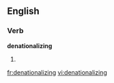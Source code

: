 
==English==

===Verb===
'''denationalizing'''

# {{present participle of|[[denationalize]]}}

[[fr:denationalizing]]
[[vi:denationalizing]]
